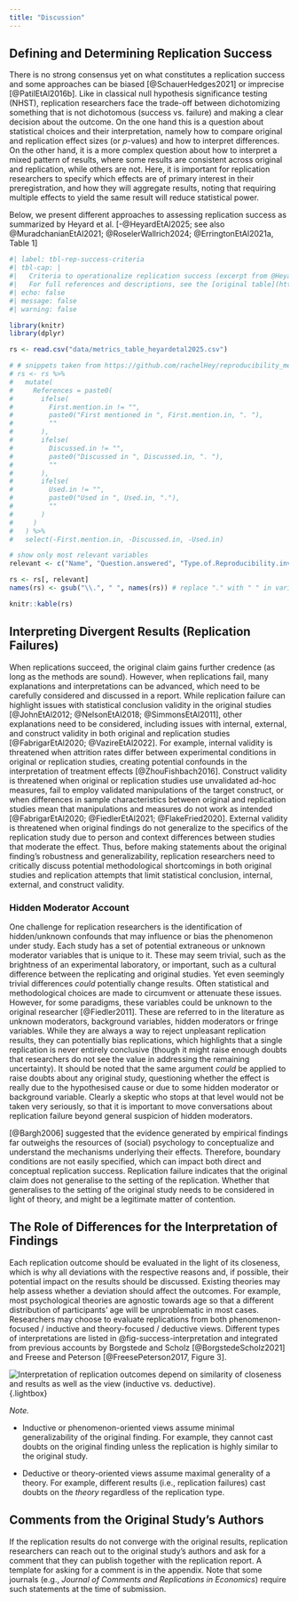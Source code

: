 ```yaml
---
title: "Discussion"
---
```


## Defining and Determining Replication Success {#sec-success-criteria}

There is no strong consensus yet on what constitutes a replication success and some approaches can be biased [@SchauerHedges2021] or imprecise [@PatilEtAl2016b]. Like in classical null hypothesis significance testing (NHST), replication researchers face the trade-off between dichotomizing something that is not dichotomous (success vs. failure) and making a clear decision about the outcome. On the one hand this is a question about statistical choices and their interpretation, namely how to compare original and replication effect sizes (or *p*-values) and how to interpret differences. On the other hand, it is a more complex question about how to interpret a mixed pattern of results, where some results are consistent across original and replication, while others are not. Here, it is important for replication researchers to specify which effects are of primary interest in their preregistration, and how they will aggregate results, noting that requiring multiple effects to yield the same result will reduce statistical power.

Below, we present different approaches to assessing replication success as summarized by Heyard et al. [-@HeyardEtAl2025; see also @MuradchanianEtAl2021; @RoselerWallrich2024; @ErringtonEtAl2021a, Table 1]

```r
#| label: tbl-rep-success-criteria
#| tbl-cap: |
#|   Criteria to operationalize replication success (excerpt from @HeyardEtAl2025 [Table 4])
#|   For full references and descriptions, see the [original table](http://rachelheyard.com/reproducibility_metrics/#table). Reused in accordance with the CC-BY license of the article.
#| echo: false
#| message: false
#| warning: false

library(knitr)
library(dplyr)

rs <- read.csv("data/metrics_table_heyardetal2025.csv")

# # snippets taken from https://github.com/rachelHey/reproducibility_metrics/blob/main/docs/index.Rmd 
# rs <- rs %>%
#   mutate(
#     References = paste0(
#       ifelse(
#         First.mention.in != "",
#         paste0("First mentioned in ", First.mention.in, ". "),
#         ""
#       ),
#       ifelse(
#         Discussed.in != "",
#         paste0("Discussed in ", Discussed.in, ". "),
#         ""
#       ),
#       ifelse(
#         Used.in != "",
#         paste0("Used in ", Used.in, "."),
#         ""
#       )
#     )
#   ) %>%
#   select(-First.mention.in, -Discussed.in, -Used.in)

# show only most relevant variables
relevant <- c("Name", "Question.answered", "Type.of.Reproducibility.investigated") # , "First.mention.in"

rs <- rs[, relevant]
names(rs) <- gsub("\\.", " ", names(rs)) # replace "." with " " in variable names

knitr::kable(rs)
```

## Interpreting Divergent Results (Replication Failures)

When replications succeed, the original claim gains further credence (as long as the methods are sound). However, when replications fail, many explanations and interpretations can be advanced, which need to be carefully considered and discussed in a report. While replication failure can highlight issues with statistical conclusion validity in the original studies [@JohnEtAl2012; @NelsonEtAl2018; @SimmonsEtAl2011], other explanations need to be considered, including issues with internal, external, and construct validity in both original and replication studies [@FabrigarEtAl2020; @VazireEtAl2022]. For example, internal validity is threatened when attrition rates differ between experimental conditions in original or replication studies, creating potential confounds in the interpretation of treatment effects [@ZhouFishbach2016]. Construct validity is threatened when original or replication studies use unvalidated ad-hoc measures, fail to employ validated manipulations of the target construct, or when differences in sample characteristics between original and replication studies mean that manipulations and measures do not work as intended [@FabrigarEtAl2020; @FiedlerEtAl2021; @FlakeFried2020]. External validity is threatened when original findings do not generalize to the specifics of the replication study due to person and context differences between studies that moderate the effect. Thus, before making statements about the original finding’s robustness and generalizability, replication researchers need to critically discuss potential methodological shortcomings in both original studies and replication attempts that limit statistical conclusion, internal, external, and construct validity. 

### Hidden Moderator Account

One challenge for replication researchers is  the identification of hidden/unknown confounds that may influence or bias the phenomenon under study. Each study has a set of potential extraneous or unknown moderator variables that is unique to it. These may seem trivial, such as the brightness of an experimental laboratory, or important, such as a cultural difference between the replicating and original studies. Yet even seemingly trivial differences *could *potentially change results. Often statistical and methodological choices are made to circumvent or attenuate these issues. However, for some paradigms, these variables could be unknown to the original researcher [@Fiedler2011]. These are referred to in the literature as unknown moderators, background variables, hidden moderators or fringe variables. While they are always a way to reject unpleasant replication results, they can potentially bias replications, which highlights that a single replication is never entirely conclusive (though it might raise enough doubts that researchers do not see the value in addressing the remaining uncertainty). It should be noted that the same argument *could *be applied to raise doubts about any original study, questioning whether the effect is really due to the hypothesised cause or due to some hidden moderator or background variable. Clearly a skeptic who stops at that level would not be taken very seriously, so that it is important to move conversations about replication failure beyond general suspicion of hidden moderators.

[@Bargh2006] suggested that the evidence generated by empirical findings far outweighs the resources of (social) psychology to conceptualize and understand the mechanisms underlying their effects. Therefore, boundary conditions are not easily specified, which can impact both direct and conceptual replication success. Replication failure indicates that the original claim does not generalise to the setting of the replication. Whether that generalises to the setting of the original study needs to be considered in light of theory, and might be a legitimate matter of contention.

## The Role of Differences for the Interpretation of Findings {#sec-differences-and-interpretation}

Each replication outcome should be evaluated in the light of its closeness, which is why all deviations with the respective reasons and, if possible, their potential impact on the results should be discussed. Existing theories may help assess whether a deviation should affect the outcomes. For example, most psychological theories are agnostic towards age so that a different distribution of participants’ age will be unproblematic in most cases. Researchers may choose to evaluate replications from both phenomenon-focused / inductive and theory-focused / deductive views. Different types of interpretations are listed in @fig-success-interpretation and integrated from previous accounts by Borgstede and Scholz [@BorgstedeScholz2021] and Freese and Peterson [@FreesePeterson2017, Figure 3].

![Interpretation of replication outcomes depend on similarity of **closeness** and results as well as the view (**inductive vs. deductive**).](images/eH3_Image_5.png){#fig-success-interpretation}{.lightbox}

*Note.*

- Inductive or phenomenon-oriented views assume minimal generalizability of the original finding. For example, they cannot cast doubts on the original finding unless the replication is highly similar to the original study.

- Deductive or theory-oriented views assume maximal generality of a theory. For example, different results (i.e., replication failures) cast doubts on the *theory* regardless of the replication type.

## Comments from the Original Study’s Authors

If the replication results do not converge with the original results, replication researchers can reach out to the original study’s authors and ask for a comment that they can publish together with the replication report. A template for asking for a comment is in the appendix. Note that some journals (e.g., *Journal of Comments and Replications in Economics*) require such statements at the time of submission.
